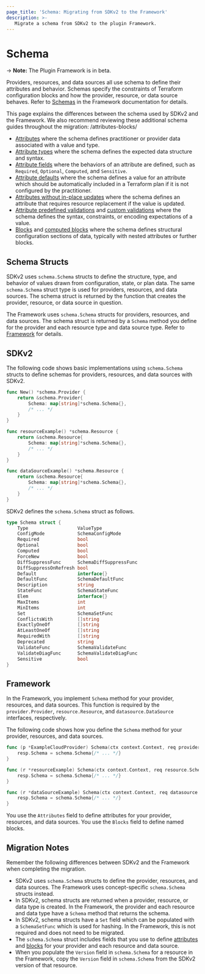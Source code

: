 ```yaml
---
page_title: 'Schema: Migrating from SDKv2 to the Framework'
description: >-
   Migrate a schema from SDKv2 to the plugin Framework.
---
```


# Schema

-> **Note:** The Plugin Framework is in beta.

Providers, resources, and data sources all use schema to define their attributes and behavior. Schemas specify the
constraints of Terraform configuration blocks and how the provider, resource, or data source behaves. Refer to
[Schemas](/plugin/framework/schemas) in the Framework documentation for details.

This page explains the differences between the schema used by SDKv2 and the Framework. We also recommend reviewing these additional schema guides throughout the migration:
/attributes-blocks/
- [Attributes](/plugin/framework/migrating/attributes-blocks/attribute-schema) where the schema defines practitioner or provider data associated with a value and type.
- [Attribute types](/plugin/framework/migrating/attributes-blocks/types) where the schema defines the expected data structure and syntax.
- [Attribute fields](/plugin/framework/migrating/attributes-blocks/fields) where the behaviors of an attribute are defined, such as `Required`, `Optional`, `Computed`, and `Sensitive`.
- [Attribute defaults](/plugin/framework/migrating/attributes-blocks/default-values) where the schema defines a value for an attribute which should be automatically included in a Terraform plan if it is not configured by the practitioner.
- [Attributes without in-place updates](/plugin/framework/migrating/attributes-blocks/force-new) where the schema defines an attribute that requires resource replacement if the value is updated.
- [Attribute predefined validations](/plugin/framework/migrating/attributes-blocks/validators-predefined) and [custom validations](/plugin/framework/migrating/attributes-blocks/validators-custom) where the schema defines the syntax, constraints, or encoding expectations of a value.
- [Blocks](/plugin/framework/migrating/attributes-blocks/attribute-schema) and [computed blocks](/plugin/framework/migrating/attributes-blocks/blocks-computed) where the schema defines structural configuration sections of data, typically with nested attributes or further blocks.


## Schema Structs

SDKv2 uses `schema.Schema` structs to define the structure, type, and behavior of values drawn from configuration,
state, or plan data. The same `schema.Schema` struct type is used for providers, resources, and data sources. The
schema struct is returned by the function that creates the provider, resource, or data source in question.

The Framework uses `schema.Schema` structs for providers, resources, and data sources. The schema struct is returned by
a `Schema` method you define for the provider and each resource type and data source type. Refer to
[Framework](#framework) for details.

## SDKv2

The following code shows basic implementations using `schema.Schema` structs to define schemas for providers, resources,
and data sources with SDKv2.

```go
func New() *schema.Provider {
    return &schema.Provider{
        Schema: map[string]*schema.Schema{},
        /* ... */
    }
}
```

```go
func resourceExample() *schema.Resource {
    return &schema.Resource{
        Schema: map[string]*schema.Schema{},
        /* ... */
    }
}
```

```go
func dataSourceExample() *schema.Resource {
    return &schema.Resource{
        Schema: map[string]*schema.Schema{},
        /* ... */
    }
}
```

SDKv2 defines the `schema.Schema` struct as follows.

```go
type Schema struct {
    Type                  ValueType
    ConfigMode            SchemaConfigMode
    Required              bool
    Optional              bool
    Computed              bool
    ForceNew              bool
    DiffSuppressFunc      SchemaDiffSuppressFunc
    DiffSuppressOnRefresh bool
    Default               interface{}
    DefaultFunc           SchemaDefaultFunc
    Description           string
    StateFunc             SchemaStateFunc
    Elem                  interface{}
    MaxItems              int
    MinItems              int
    Set                   SchemaSetFunc
    ConflictsWith         []string
    ExactlyOneOf          []string
    AtLeastOneOf          []string
    RequiredWith          []string
    Deprecated            string
    ValidateFunc          SchemaValidateFunc
    ValidateDiagFunc      SchemaValidateDiagFunc
    Sensitive             bool
}
```

## Framework

In the Framework, you implement `Schema` method for your provider, resources, and data sources. This function is
required by the `provider.Provider`, `resource.Resource`, and `datasource.DataSource` interfaces, respectively.

The following code shows how you define the `Schema` method for your provider, resources, and data sources.

```go
func (p *ExampleCloudProvider) Schema(ctx context.Context, req provider.SchemaRequest, resp *provider.SchemaResponse) {
    resp.Schema = schema.Schema{/* ... */}
}
```

```go
func (r *resourceExample) Schema(ctx context.Context, req resource.SchemaRequest, resp *resource.SchemaResponse) {
    resp.Schema = schema.Schema{/* ... */}
}
```

```go
func (r *dataSourceExample) Schema(ctx context.Context, req datasource.SchemaRequest, resp *datasource.SchemaResponse) {
    resp.Schema = schema.Schema{/* ... */}
}
```

You use the `Attributes` field to define attributes for your provider, resources, and data sources. You use the
`Blocks` field to define named blocks.

## Migration Notes

Remember the following differences between SDKv2 and the Framework when completing the migration.

- SDKv2 uses `schema.Schema` structs to define the provider, resources, and data sources. The Framework uses concept-specific
`schema.Schema` structs instead.
- In SDKv2, schema structs are returned when a provider, resource, or data type is created. In the Framework, the
provider and each resource and data type have a `Schema` method that returns the schema.
- In SDKv2, schema structs have a `Set` field which can be populated with a `SchemaSetFunc` which is used for hashing.
In the Framework, this is not required and does not need to be migrated.
- The `schema.Schema` struct includes fields that you use to define
[attributes](/plugin/framework/migrating/attributes-and-blocks/attribute-schema) and
[blocks](/plugin/framework/migrating/attributes-and-blocks/blocks) for your provider and each resource
and data source.
- When you populate the `Version` field in `schema.Schema` for a resource in the Framework, copy the `Version`
field in `schema.Schema` from the SDKv2 version of that resource.
